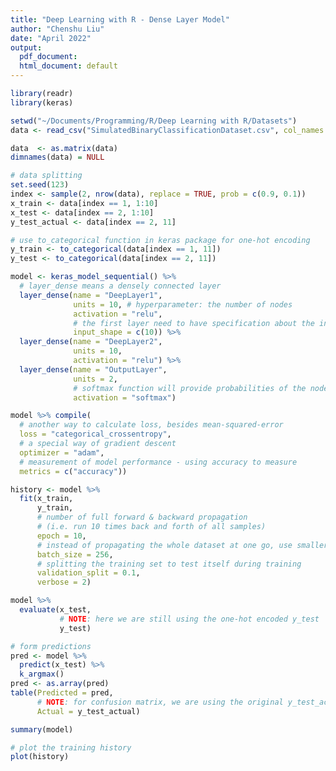 ```yaml
---
title: "Deep Learning with R - Dense Layer Model"
author: "Chenshu Liu"
date: "April 2022"
output:
  pdf_document:
  html_document: default
---
```

\section{Data \& Preprocessing}
```r
library(readr)
library(keras)

setwd("~/Documents/Programming/R/Deep Learning with R/Datasets")
data <- read_csv("SimulatedBinaryClassificationDataset.csv", col_names = TRUE)

data  <- as.matrix(data)
dimnames(data) = NULL

# data splitting
set.seed(123)
index <- sample(2, nrow(data), replace = TRUE, prob = c(0.9, 0.1))
x_train <- data[index == 1, 1:10]
x_test <- data[index == 2, 1:10]
y_test_actual <- data[index == 2, 11]

# use to_categorical function in keras package for one-hot encoding
y_train <- to_categorical(data[index == 1, 11])
y_test <- to_categorical(data[index == 2, 11])
```

\newpage
\section{Dense Layer Model}
```r
model <- keras_model_sequential() %>%
  # layer_dense means a densely connected layer
  layer_dense(name = "DeepLayer1",
              units = 10, # hyperparameter: the number of nodes
              activation = "relu",
              # the first layer need to have specification about the input dimension
              input_shape = c(10)) %>%
  layer_dense(name = "DeepLayer2",
              units = 10,
              activation = "relu") %>%
  layer_dense(name = "OutputLayer",
              units = 2,
              # softmax function will provide probabilities of the nodes
              activation = "softmax")

model %>% compile(
  # another way to calculate loss, besides mean-squared-error
  loss = "categorical_crossentropy", 
  # a special way of gradient descent
  optimizer = "adam",
  # measurement of model performance - using accuracy to measure
  metrics = c("accuracy")) 

history <- model %>%
  fit(x_train,
      y_train,
      # number of full forward & backward propagation
      # (i.e. run 10 times back and forth of all samples)
      epoch = 10, 
      # instead of propagating the whole dataset at one go, use smaller batches
      batch_size = 256, 
      # splitting the training set to test itself during training
      validation_split = 0.1, 
      verbose = 2)

model %>%
  evaluate(x_test,
           # NOTE: here we are still using the one-hot encoded y_test
           y_test)

# form predictions
pred <- model %>%
  predict(x_test) %>%
  k_argmax()
pred <- as.array(pred)
table(Predicted = pred,
      # NOTE: for confusion matrix, we are using the original y_test_actual, not encoded
      Actual = y_test_actual)
```

\newpage
\section{Model Evaluation}
```r
summary(model)

# plot the training history
plot(history)
```


